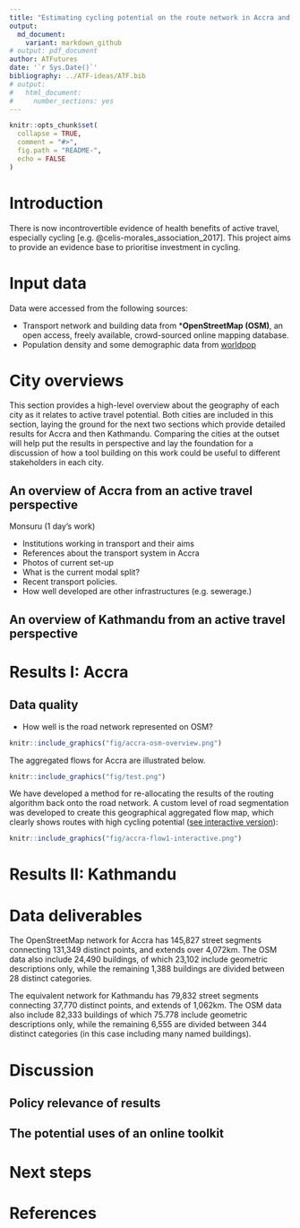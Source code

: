```yaml
---
title: "Estimating cycling potential on the route network in Accra and Kathmandu: a feasibility study using open data and open source software"
output:
  md_document:
    variant: markdown_github
# output: pdf_document
author: ATFutures
date: '`r Sys.Date()`'
bibliography: ../ATF-ideas/ATF.bib
# output: 
#   html_document: 
#     number_sections: yes
---
```


<!-- Note: this is where I'm adding the write-up for now for maximum visibility.
Can go elsewhere, e.g. as a vignette before this is open sourced. -->

```r
knitr::opts_chunk$set(
  collapse = TRUE,
  comment = "#>",
  fig.path = "README-",
  echo = FALSE
)
```

# Introduction

There is now incontrovertible evidence of health benefits of active travel, especially cycling [e.g. @celis-morales_association_2017].
This project aims to provide an evidence base to prioritise investment in cycling.

# Input data

Data were accessed from the following sources:

- Transport network and building data from ***OpenStreetMap (OSM)**, an open access, freely available, crowd-sourced online mapping database.
- Population density and some demographic data from [worldpop](http://www.worldpop.org.uk/)
<!-- - Topographic data from NASA's open SRTM data -->

<!-- Additional data on population densities will be obtained from WorldPop and from NASA's Socioeconomic Data and Applications Center (SDAC). The -->
<!-- former provides static fine-resolution data (100$m^2$, for the year 2013 only), while the latter provides coarser (1$km^2$) future projections -->
<!-- out to 2020. -->


# City overviews

This section provides a high-level overview about the geography of each city as it relates to active travel potential.
Both cities are included in this section, laying the ground for the next two sections which provide detailed results for Accra and then Kathmandu.
Comparing the cities at the outset will help put the results in perspective and lay the foundation for a discussion of how a tool building on this work could be useful to different stakeholders in each city.

## An overview of Accra from an active travel perspective

Monsuru (1 day's work)

- Institutions working in transport and their aims
- References about the transport system in Accra
- Photos of current set-up
- What is the current modal split?
- Recent transport policies.
- How well developed are other infrastructures (e.g. sewerage.)

## An overview of Kathmandu from an active travel perspective

# Results I: Accra

## Data quality

- How well is the road network represented on OSM?

```r
knitr::include_graphics("fig/accra-osm-overview.png")
```


The aggregated flows for Accra are illustrated below.

```r
knitr::include_graphics("fig/test.png")
```

We have developed a method for re-allocating the results of the routing algorithm back onto the road network.
A custom level of road segmentation was developed to create this geographical aggregated flow map, which clearly shows routes with high cycling potential ([see interactive version](http://rpubs.com/RobinLovelace/341996)):

```r
knitr::include_graphics("fig/accra-flow1-interactive.png")
```



# Results II: Kathmandu

# Data deliverables

The OpenStreetMap network for Accra has 145,827 street segments connecting
131,349 distinct points, and extends over 4,072km. The OSM data also include
24,490 buildings, of which 23,102 include geometric descriptions only, while the
remaining 1,388 buildings are divided between 28 distinct categories.

The equivalent network for Kathmandu has 79,832 street segments connecting
37,770 distinct points, and extends of 1,062km. The OSM data also include 82,333
buildings of which 75.778 include geometric descriptions only, while the
remaining 6,555 are divided between 344 distinct categories (in this case
including many named buildings).

# Discussion

## Policy relevance of results

<!-- To what extent has this deliverable (from phase 1) been delivered? -->
<!-- **Deliverables:** This phase will provide clean datasets and summary information about the 'data landscape' of each case study city. -->
<!-- This will relate primarily to population density, trip attractors and transport infrastructure from which to -->
<!-- We will also deliver summaries of the relationships between demographic and transport infrastructure data and an assessment of the quality of local data and priorities for future data collection. -->
<!-- The deliverables will be provided in the form of datasets provided to the WHO and interactive and high quality maps. -->

## The potential uses of an online toolkit

# Next steps

# References

<!-- Anything else to consider here guys? -->


